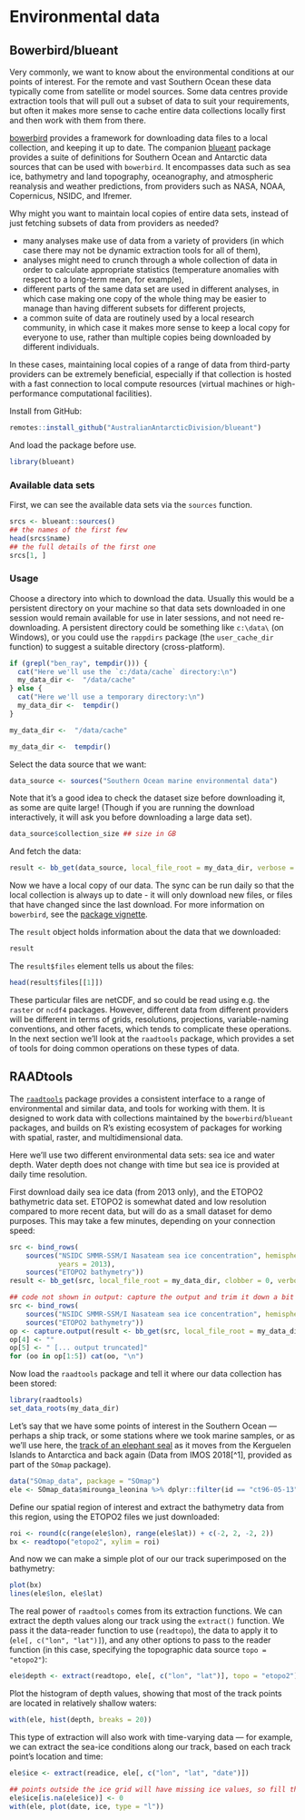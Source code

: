 # Environmental data

## Bowerbird/blueant

Very commonly, we want to know about the environmental conditions at our points of interest. For the remote and vast Southern Ocean these data typically come from satellite or model sources. Some data centres provide extraction tools that will pull out a subset of data to suit your requirements, but often it makes more sense to cache entire data collections locally first and then work with them from there.

[bowerbird](https://github.com/AustralianAntarcticDivision/bowerbird) provides a framework for downloading data files to a local collection, and keeping it up to date. The companion [blueant](https://github.com/AustralianAntarcticDivision/blueant) package provides a suite of definitions for Southern Ocean and Antarctic data sources that can be used with `bowerbird`. It encompasses data such as sea ice, bathymetry and land topography, oceanography, and atmospheric reanalysis and weather predictions, from providers such as NASA, NOAA, Copernicus, NSIDC, and Ifremer.

Why might you want to maintain local copies of entire data sets, instead of just fetching subsets of data from providers as needed?

- many analyses make use of data from a variety of providers (in which case there may not be dynamic extraction tools for all of them),
- analyses might need to crunch through a whole collection of data in order to calculate appropriate statistics (temperature anomalies with respect to a long-term mean, for example),
- different parts of the same data set are used in different analyses, in which case making one copy of the whole thing may be easier to manage than having different subsets for different projects,
- a common suite of data are routinely used by a local research community, in which case it makes more sense to keep a local copy for everyone to use, rather than multiple copies being downloaded by different individuals.

In these cases, maintaining local copies of a range of data from third-party providers can be extremely beneficial, especially if that collection is hosted with a fast connection to local compute resources (virtual machines or high-performance computational facilities).


Install from GitHub:

```r
remotes::install_github("AustralianAntarcticDivision/blueant")
```

And load the package before use.

```r
library(blueant)
```
### Available data sets

First, we can see the available data sets via the `sources` function.

```r
srcs <- blueant::sources()
## the names of the first few
head(srcs$name)
## the full details of the first one
srcs[1, ]
```

### Usage

Choose a directory into which to download the data. Usually this would be a persistent directory on your machine so that data sets downloaded in one session would remain available for use in later sessions, and not need re-downloading. A persistent directory could be something like `c:\data\` (on Windows), or you could use the `rappdirs` package (the `user_cache_dir` function) to suggest a suitable directory (cross-platform).

```r
if (grepl("ben_ray", tempdir())) {
  cat("Here we'll use the `c:/data/cache` directory:\n")
  my_data_dir <-  "/data/cache"
} else {
  cat("Here we'll use a temporary directory:\n")
  my_data_dir <-  tempdir()
}
```

```r
my_data_dir <-  "/data/cache"
```
```r
my_data_dir <-  tempdir()
```

Select the data source that we want:

```r
data_source <- sources("Southern Ocean marine environmental data")
```

Note that it's a good idea to check the dataset size before downloading it, as some are quite large! (Though if you are running the download interactively, it will ask you before downloading a large data set).

```r
data_source$collection_size ## size in GB
```

And fetch the data:
```r
result <- bb_get(data_source, local_file_root = my_data_dir, verbose = TRUE)
```

Now we have a local copy of our data. The sync can be run daily so that the local collection is always up to date - it will only download new files, or files that have changed since the last download. For more information on `bowerbird`, see the [package vignette](https://ropensci.github.io/bowerbird/articles/bowerbird.html).

The `result` object holds information about the data that we downloaded:

```r
result
```

The `result$files` element tells us about the files:
```r
head(result$files[[1]])
```

These particular files are netCDF, and so could be read using e.g. the `raster` or `ncdf4` packages. However, different data from different providers will be different in terms of grids, resolutions, projections, variable-naming conventions, and other facets, which tends to complicate these operations. In the next section we'll look at the `raadtools` package, which provides a set of tools for doing common operations on these types of data.


## RAADtools

The [`raadtools`](https://github.com/AustralianAntarcticDivision/raadtools) package provides a consistent interface to a range of environmental and similar data, and tools for working with them. It is designed to work data with collections maintained by the `bowerbird`/`blueant` packages, and builds on R's existing ecosystem of packages for working with spatial, raster, and multidimensional data.

Here we'll use two different environmental data sets: sea ice and water depth. Water depth does not change with time but sea ice is provided at daily time resolution.

First download daily sea ice data (from 2013 only), and the ETOPO2 bathymetric data set. ETOPO2 is somewhat dated and low resolution compared to more recent data, but will do as a small dataset for demo purposes. This may take a few minutes, depending on your connection speed:

```r
src <- bind_rows(
    sources("NSIDC SMMR-SSM/I Nasateam sea ice concentration", hemisphere = "south", time_resolutions = "day",
            years = 2013),
    sources("ETOPO2 bathymetry"))
result <- bb_get(src, local_file_root = my_data_dir, clobber = 0, verbose = TRUE, confirm = NULL)
```

```r
## code not shown in output: capture the output and trim it down a bit
src <- bind_rows(
    sources("NSIDC SMMR-SSM/I Nasateam sea ice concentration", hemisphere = "south", time_resolutions = "day", years = 2013),
    sources("ETOPO2 bathymetry"))
op <- capture.output(result <- bb_get(src, local_file_root = my_data_dir, clobber = 0, verbose = TRUE, confirm = NULL))
op[4] <- ""
op[5] <- " [... output truncated]"
for (oo in op[1:5]) cat(oo, "\n")
```


Now load the `raadtools` package and tell it where our data collection has been stored:

```r
library(raadtools)
set_data_roots(my_data_dir)
```

Let's say that we have some points of interest in the Southern Ocean &mdash; perhaps a ship track, or some stations where we took marine samples, or as we'll use here, the [track of an elephant seal](http://www.meop.net/) as it moves from the Kerguelen Islands to Antarctica and back again (Data from IMOS 2018[^1], provided as part of the `SOmap` package).

```r
data("SOmap_data", package = "SOmap")
ele <- SOmap_data$mirounga_leonina %>% dplyr::filter(id == "ct96-05-13")
```

Define our spatial region of interest and extract the bathymetry data from this region, using the ETOPO2 files we just downloaded:

```r
roi <- round(c(range(ele$lon), range(ele$lat)) + c(-2, 2, -2, 2))
bx <- readtopo("etopo2", xylim = roi)
```

And now we can make a simple plot of our our track superimposed on the bathymetry:

```r
plot(bx)
lines(ele$lon, ele$lat)
```

The real power of `raadtools` comes from its extraction functions. We can extract the depth values along our track using the `extract()` function. We pass it the data-reader function to use (`readtopo`), the data to apply it to (`ele[, c("lon", "lat")]`), and any other options to pass to the reader function (in this case, specifying the topographic data source `topo = "etopo2"`):

```r
ele$depth <- extract(readtopo, ele[, c("lon", "lat")], topo = "etopo2")
```

Plot the histogram of depth values, showing that most of the track points are located in relatively shallow waters:

```r
with(ele, hist(depth, breaks = 20))
```

This type of extraction will also work with time-varying data &mdash; for example, we can extract the sea-ice conditions along our track, based on each track point's location and time:

```r
ele$ice <- extract(readice, ele[, c("lon", "lat", "date")])
```
```r
## points outside the ice grid will have missing ice values, so fill them with zeros
ele$ice[is.na(ele$ice)] <- 0
with(ele, plot(date, ice, type = "l"))
```

